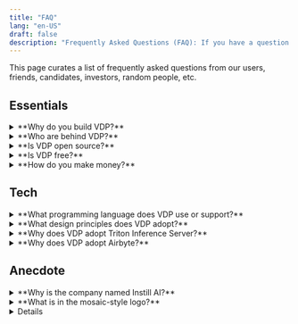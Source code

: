 ```yaml
---
title: "FAQ"
lang: "en-US"
draft: false
description: "Frequently Asked Questions (FAQ): If you have a question about the open-source data ETL tool VDP https://github.com/instill-ai/vdp, you're in the right place"
---
```


This page curates a list of frequently asked questions from our users, friends, candidates, investors, random people, etc.

## Essentials

<ToggleBlock>
  <details> 
    <summary>**Why do you build VDP?**</summary>

    Modern data stack misses unstructured data processing.

    It is non-trivial to process unstructured data though.
    We used to suffer enough in devising our own deep learning models, putting the models in production, running the day-to-day operation, and endlessly building the peripheral MLOps tools to keep the production AI performance consistent.
    All these happened in-house and were non-scalable.

    There must be a better way, and Versatile Data Pipeline (VDP) is the answer.

    To prevail AI and to make it accessible to everyone, the point is not merely the algorithms (i.e., the AI models) but the infrastructure tooling to connect the value of the algorithms end-to-end with the modern data stack.

    You can find a more detailed narrative in our blog article [Why Instill AI exists](/blog/why-instill-ai-exists/?utm_source=documentation&utm_medium=link) and [Missing piece in modern data stack: unstructured data ETL](/blog/unstructured-data-etl/?utm_source=documentation&utm_medium=link).

  </details>
</ToggleBlock>

<ToggleBlock>
  <details> 
    <summary>**Who are behind VDP?**</summary>

    We are a nimble team formed by members working for years in Computer Vision, Machine Learning, Deep Learning, large-scale database, and cloud-native applications/infrastructure.
    We have in-depth experience in developing and maintaining sophisticated AI systems.

    Before we started to build VDP, we had fought with streaming large volume data (billions of images a day!) to automate Vision tasks using deep learning models, sweating blood to build everything from scratch.

    We have learned that model serving for an effective end-to-end data flow concerns not only **high throughput** and **low latency** but also **cost effectiveness**. These criteria are non-trivial to achieve altogether.
    In the end, we had successfully built a battle-proven AI system in-house and had the system run in production for years.

    What we had built can actually be modularised into working components to benefit a broader spectrum of AI tasks and industry sectors.
    We believe it's time to apply our experiences to make AI more accessible to everyone, especially the data industry.

    In spite of all that, VDP is an open-source project. Everyone is more than welcome to contribute to VDP in any form. Please refer to the [Contribution](../start-here/getting-started#contribution) section.

  </details>
</ToggleBlock>

<ToggleBlock>
  <details> 
    <summary>**Is VDP open source?**</summary>

    Yes. VDP is open source under [Apache License 2.0](https://github.com/instill-ai/vdp/blob/main/LICENSE).

  </details>
</ToggleBlock>

<ToggleBlock>
  <details> 
    <summary>**Is VDP free?**</summary>

    Yes. VDP is open source so you can self-host it in your basement for free.

  </details>
</ToggleBlock>

<ToggleBlock>
  <details> 
    <summary>**How do you make money?**</summary>

    We offer fully managed VDP service on **Instill Cloud** to users who want to get all the power of VDP without any hassle.
    It is currently in **Open Alpha** testing phase - with all features **FREE**. For more information, see the [Pricing](/pricing) page. Rest assured that we will never charge you without your consent.

    We are adding new features every day and we need your feedback to help shape the future of the service and build Instill Cloud the best it can be.

    👉 [Try Instill Cloud free](https://console.instill.tech/?utm_source=documentation&utm_medium=link)

  </details>
</ToggleBlock>

## Tech

<ToggleBlock>
  <details> 
    <summary>**What programming language does VDP use or support?**</summary>

    VDP's backend components are Go-based and frontend console is written in Next.js, TypeScript, and TailwindCSS.

    Nonetheless, VDP is API-first and cloud-native. You can use cURL or the protobuf auto-generated codes to work with VDP. More developer-friendly multi-language SDKs are on our future roadmap.

  </details>
</ToggleBlock>

<ToggleBlock>
  <details> 
    <summary>**What design principles does VDP adopt?**</summary>

    - [Microservice](https://en.wikipedia.org/wiki/Microservices) architecture makes VDP to be extensible, flexible and reusable for scenarios where new components are constantly added in VDP.
      The overall microservice system can be also very efficient at scaling phase to scale each backend instances based on their individual workload.
      For example. the `connector-backend` might be way less busy compared with the `model-backend` in a `SYNC` VDP pipeline.

    - [IDEALS](https://www.infoq.com/articles/microservices-design-ideals) (**I**nterface segregation, **D**eployability, **E**vent-driven, **A**vailability over consistency, **L**oose coupling, and **S**ingle responsibility) design principle sets a rigorous framework when there comes to any VDP design questions in our day-to-day development.

    - [API-first](https://swagger.io/resources/articles/adopting-an-api-first-approach) approach comes naturally with the adoption of microservice and IDEALS. All backend components in VDP are implemented with API-first design principle so the contract is firmly established for whatever necessary integration task coming in the future.

    - [The twelve-factor methodology](https://12factor.net) provides a down-to-earth guideline for the development and deployment of VDP components.

    Building an effective and efficient machine learning product requires implementing the cutting-edge best practices of MLOps.
    There are many essential components involved in the MLOps cycle, and notably, these components are still evolving.

    We believe tooling development in AI and Data industry is marching toward a completely modularisation future, meaning that components in MLOps need to take into account flexibility, extensibility and composability as the first-class citizen as far as the design principle goes.

  </details>
</ToggleBlock>

<ToggleBlock>
  <details> 
    <a name="why-triton"></a>
    <summary>**Why does VDP adopt Triton Inference Server?**</summary>

    There are many great model serving frameworks out there available for production-level model inference — TorchServe, TensorFlow Serving, Seldon, BentoML and Cortex just to name a few.

    VDP is highly opinionated in inference performance, as we are keen to achieve both high-throughput and low-latency at the same time, to make VDP cost-effective for our users.

    AI algorithms can benefit from parallelism by nature, for examples all the pixels/voxels imagined in one 2D/3D image can share the same computing operations.
    We were therefore looking into the highest performant GPU model serving framework to serve in a VDP pipeline.
    Triton Inference Server provides a native way to make the most of NVIDIA GPU architecture (e.g., concurrency, scheduler, batcher) for multiple frameworks including TensorRT, PyTorch, TensorFlow, ONNX, Python and more.

    We are continuously working on new features to help create and import a Triton-based model easier. Please refer to [Prepare Models](/docs/prepare-models/overview) for details.

  </details>
</ToggleBlock>

<ToggleBlock>
  <details> 
    <summary>**Why does VDP adopt Airbyte?**</summary>

    VDP needs to load the structured data transformed from [Model](../core-concepts/model) to [Destination](../core-concepts/connector#destination).
    Since structured data has gained overflowing love in the data industry, instead of reinventing the wheel, what makes more sense is to investigate the best way to plug VDP into the modern data stack for the subsequent structured data journey.

    Soon, Airbyte showed up on our radar.

    Airbyte has provided a good number of destination connectors for structured data.
    In addition, the Airbyte Protocol provides a standardised interface to integrate with VDP.

    Last but not least, we love open source.

  </details>
</ToggleBlock>

## Anecdote

<ToggleBlock>
  <details> 
    <summary>**Why is the company named Instill AI?**</summary>

    We have been attempting to land AI products ever since the surge of deep learning in 2014.
    On the way, we have learned how challenging this can be. To build effective AI products, educate the market about the AI, and eventually see the AI products helping people in real life.
    It is fair to say that we, the whole industry, still have a long way to go.

    We are enthusiastic about being on the journey, to instill the AI technologies gradually to the industry.

    The name is also inspired by a Chinese poem "Delighting in Rain on a Spring Night (春夜喜雨)" by Du Fu (杜甫), particularly for reifying the word "instill":

    > 好雨知時節，當春乃發生。
    > 隨風潛入夜，潤物細無聲。
    > 野徑雲俱黑，江船火獨明。
    > 曉看紅濕處，花重錦官城。

    It's pretty hard to have this poem precisely translated in English, but anyway the main idea is to express how delightful when hard working finally pays off.

  </details>
</ToggleBlock>

<ToggleBlock>
  <details> 
    <summary>**What is in the mosaic-style logo?**</summary>

    Our visual designer [Wen Chen](https://mrwenchen.com/about) has done a great job to embed Instill AI and the meaning of our effort into the logo.

    <div align="center">
      <ZoomableImg
        src="/docs-assets/start-here/why-logo.png"
        alt="logo"
        width="400px"
      />
    </div>

  </details>
</ToggleBlock>

<ToggleBlock>
  <details>

    <summary>**Which one is Instill AI?**</summary>

    Among all the other Instill AIs you could ever find on the Internet, Instill AI with the domain `instill.tech` is the earliest incorporated company in the UK (on 11 June 2020).

    If you Google "Instill AI", please always refer to the right one: https://www.instill.tech to find us. 😉

  </details>
</ToggleBlock>
